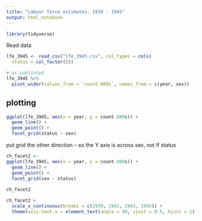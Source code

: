 ```yaml
---
title: "Labour force estimates, 1939 - 1945"
output: html_notebook
---
```


```r

library(tidyverse)

```


Read data

```r

lfe_3945 <- read_csv("lfe_3945.csv", col_types = cols(
  status = col_factor()))

# as published
lfe_3945 %>% 
  pivot_wider(values_from = `count.000s`, names_from = c(year, sex))

```



## plotting


```r

ggplot(lfe_3945, aes(x = year, y = count.000s)) +
  geom_line() +
  geom_point() +
  facet_grid(status ~ sex)

```


put grid the other direction -- so the Y axis is across sex, not lf status

```r

ch_facet2 <-
ggplot(lfe_3945, aes(x = year, y = count.000s)) +
  geom_line() +
  geom_point() +
  facet_grid(sex ~ status)
  
ch_facet2

```


```r

ch_facet2 +
  scale_x_continuous(breaks = c(1939, 1941, 1943, 1945)) +
  theme(axis.text.x = element_text(angle = 90, vjust = 0.5, hjust = 1))

```

